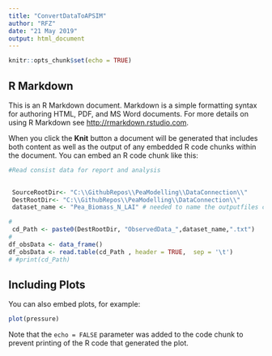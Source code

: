 ```yaml
---
title: "ConvertDataToAPSIM"
author: "RFZ"
date: "21 May 2019"
output: html_document
---
```


```r
knitr::opts_chunk$set(echo = TRUE)
```

## R Markdown

This is an R Markdown document. Markdown is a simple formatting syntax for authoring HTML, PDF, and MS Word documents. For more details on using R Markdown see <http://rmarkdown.rstudio.com>.

When you click the **Knit** button a document will be generated that includes both content as well as the output of any embedded R code chunks within the document. You can embed an R code chunk like this:

```r
#Read consist data for report and analysis

 
 SourceRootDir<- "C:\\GithubRepos\\PeaModelling\\DataConnection\\"
 DestRootDir<- "C:\\GithubRepos\\PeaModelling\\DataConnection\\"
 dataset_name <- "Pea_Biomass_N_LAI" # needed to name the outputfiles consistently (labels, consistent and apsim .txt)

# 
 cd_Path <- paste0(DestRootDir, "ObservedData_",dataset_name,".txt")
# 
df_obsData <- data_frame()
df_obsData <- read.table(cd_Path , header = TRUE,  sep = '\t')
# #print(cd_Path)


```

## Including Plots

You can also embed plots, for example:

```r
plot(pressure)
```

Note that the `echo = FALSE` parameter was added to the code chunk to prevent printing of the R code that generated the plot.
